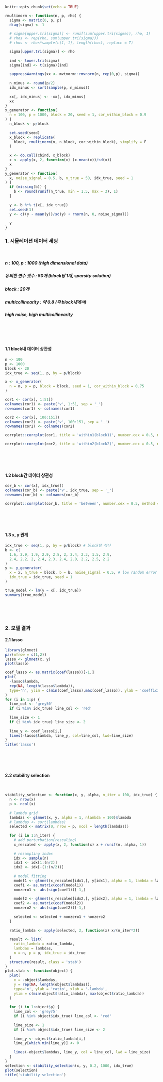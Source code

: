 ```r
knitr::opts_chunk$set(echo = TRUE)
```

```r
rmultinorm <- function(n, p, rho) {
  sigma <- matrix(0, p, p)
  diag(sigma) <- 1
  
  # sigma[upper.tri(sigma)] <- runif(sum(upper.tri(sigma)), rho, 1)
  # rhos <- rep(rho, sum(upper.tri(sigma)))
  # rhos <- rhos*sample(c(1,-1), length(rhos), replace = T)

  sigma[upper.tri(sigma)] <- rho
  
  ind <- lower.tri(sigma)
  sigma[ind] <- t(sigma)[ind] 
  
  suppressWarnings(xx <- mvtnorm::rmvnorm(n, rep(0,p), sigma))
  
  n_minus <- round(p/2)
  idx_minus <- sort(sample(p, n_minus))
  
  xx[, idx_minus] <- -xx[, idx_minus]
  xx
}
x_generator <- function(
  n = 100, p = 1000, block = 20, seed = 1, cor_within_block = 0.9
) {
  n_block <- p/block  
  
  set.seed(seed)
  x_block <- replicate(
    block, rmultinorm(n, n_block, cor_within_block), simplify = F
  )
  
  x <- do.call(cbind, x_block)
  x <- apply(x, 2, function(x) (x-mean(x))/sd(x))
  x
}
y_generator <- function(
  x, noise_signal = 0.5, b, n_true = 50, idx_true, seed = 1
) {
  if (missing(b)) {
    b <- round(runif(n_true, min = 1.5, max = 3), 1)  
  }
  
  y <- b %*% t(x[, idx_true])
  set.seed(1)
  y <- c((y - mean(y))/sd(y) + rnorm(n, 0, noise_signal))
  
  y
}
```

### 1. 시뮬레이션 데이터 세팅
<br>  

##### n : 100, p : 1000 (high dimensional data)
##### 유의한 변수 갯수 : 50개 (block당 1개, sparsity solution)
##### block : 20개
##### multicollinearity : 약 0.8 (각 block내에서)
##### high noise, high multicollinearity
<br>  
<br>  

#### 1.1 block내 데이터 상관성
```r
n <- 100
p <- 1000
block <- 20
idx_true <- seq(1, p, by = p/block)

x <- x_generator(
  n = n, p = p, block = block, seed = 1, cor_within_block = 0.75
)

cor1 <- cor(x[, 1:51])
colnames(cor1) <- paste('v', 1:51, sep = '_')
rownames(cor1) <- colnames(cor1)

cor2 <- cor(x[, 100:151])
colnames(cor2) <- paste('v', 100:151, sep = '_')
rownames(cor2) <- colnames(cor2)

corrplot::corrplot(cor1, title = 'within1(block1)', number.cex = 0.5, method = 'color', type = 'upper', tl.cex = .6, diag = F, mar=c(0,0,1.5,0))
```
```r
corrplot::corrplot(cor2, title = 'within2(block2)', number.cex = 0.5, method = 'color', type = 'upper', tl.cex = .6, diag = F, mar=c(0,0,1.5,0))
```
<br>  
<br>  

#### 1.2 block간 데이터 상관성
```r
cor_b <- cor(x[, idx_true])
colnames(cor_b) <- paste('v', idx_true, sep = '_')
rownames(cor_b) <- colnames(cor_b)

corrplot::corrplot(cor_b, title = 'between', number.cex = 0.5, method = 'color', type = 'upper', tl.cex = .6, diag = F, mar=c(0,0,1.5,0))
```
<br>  
<br>  

#### 1.3 x, y 관계
```r
idx_true <- seq(1, p, by = p/block) # block당 하나
b <- c(
  1.6, 2.9, 1.9, 2.9, 2.8, 2, 2.4, 2.3, 1.5, 2.9,
  2.4, 2.2, 2, 2.4, 2.3, 2.4, 2.8, 2.2, 2.5, 2.2
)
y <- y_generator(
  x = x, n_true = block, b = b, noise_signal = 0.5, # low random error
  idx_true = idx_true, seed = 1
)

true_model <- lm(y ~ x[, idx_true])
summary(true_model)
```
<br>  
<br>  

### 2. 모델 결과
#### 2.1 lasso
```r
library(glmnet)
par(mfrow = c(1,2))
lasso <- glmnet(x, y)
plot(lasso)

coef_lasso <- as.matrix(coef(lasso))[-1,]
plot(
  -lasso$lambda, 
  rep(NA, length(lasso$lambda)), 
  type='n', ylim = c(min(coef_lasso),max(coef_lasso)), ylab = 'coefficient', xlab = '-lambda'
)
for (i in 1:p) {
  line_col <- 'grey50'
  if (i %in% idx_true) line_col <- 'red'
  
  line_size <- 1
  if (i %in% idx_true) line_size <- 2
  
  line_y <- coef_lasso[i,]
  lines(-lasso$lambda, line_y, col=line_col, lwd=line_size)
}
title('lasso')
```
<br>  
<br>  

#### 2.2 stability selection
<br>  

```r
stability_selection <- function(x, y, alpha, n_iter = 100, idx_true) {
  n <- nrow(x)
  p <- ncol(x)
  
  # lambda grid
  lambdas <- glmnet(x, y, alpha = 1, nlambda = 100)$lambda
  # lambdas <- sort(lambdas)
  selected <- matrix(0, nrow = p, ncol = length(lambdas))
  
  for (i in 1:n_iter) {
    # add perturbation(rescaling)
    x_rescaled <- apply(x, 2, function(x) x + runif(n, alpha, 1))
    
    # resampling index
    idx <- sample(n)
    idx1 <- idx[1:(n/2)]
    idx2 <- idx[-(1:(n/2))]
    
    # model fitting
    model1 <- glmnet(x_rescaled[idx1,], y[idx1], alpha = 1, lambda = lambdas)
    coef1 <- as.matrix(coef(model1))
    nonzero1 <- abs(sign(coef1))[-1,]
    
    model2 <- glmnet(x_rescaled[idx2,], y[idx2], alpha = 1, lambda = lambdas)
    coef2 <- as.matrix(coef(model2))
    nonzero2 <- abs(sign(coef2))[-1,]
    
    selected <- selected + nonzero1 + nonzero2
  }
  
  ratio_lambda <- apply(selected, 2, function(x) x/(n_iter*2))
  
  result <- list(
    ratio_lambda = ratio_lambda,
    lambdas = lambdas, 
    n = n, p = p, idx_true = idx_true
  )
  structure(result, class = 'stab')
}
plot.stab <- function(object) {
  plot(
    x = -object$lambdas, 
    y = rep(NA, length(object$lambdas)), 
    type='n', ylab = 'ratio', xlab = '-lambda',
    ylim = c(min(object$ratio_lambda), max(object$ratio_lambda))
  )
  
  for (i in 1:object$p) {
    line_col <- 'grey75'
    if (i %in% object$idx_true) line_col <- 'red'
    
    line_size <- 1
    if (i %in% object$idx_true) line_size <- 2
    
    line_y <- object$ratio_lambda[i,]
    line_y[which.min(line_y)] <- 0
    
    lines(-object$lambdas, line_y, col = line_col, lwd = line_size)
  }
}
selection <- stability_selection(x, y, 0.2, 1000, idx_true)
plot(selection)
title('stability selection')
```